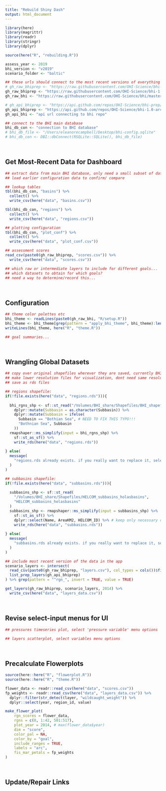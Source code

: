 ```yaml
---
title: "Rebuild Shiny Dash"
output: html_document
---
```


```r
library(here)
library(magrittr)
library(readr)
library(stringr)
library(dplyr)
```

```r
source(here("R", "rebuilding.R"))

assess_year <- 2019
bhi_version <- "v2019"
scenario_folder <- "baltic"

## these urls should connect to the most recent versions of everything
# gh_raw_bhiprep <- "https://raw.githubusercontent.com/OHI-Science/bhi-prep/master/layers/v2019/"
gh_raw_bhiprep <- "https://raw.githubusercontent.com/OHI-Science/bhi-1.0-archive/draft/baltic2015/"
gh_raw_bhi <- "https://raw.githubusercontent.com/OHI-Science/bhi/master/"

# gh_api_bhiprep <- "https://api.github.com/repos/OHI-Science/bhi-prep/git/trees/master?recursive=1"
gh_api_bhiprep <- "https://api.github.com/repos/OHI-Science/bhi-1.0-archive/git/trees/draft?recursive=1"
gh_api_bhi <- "api url connecting to bhi repo"

## connect to the BHI main database
bhi_db_con <- "connection to BHI database"
# bhi_db_file <- "/Users/eleanorecampbell/Desktop/bhi-config.sqlite"
# bhi_db_con <- DBI::dbConnect(RSQLite::SQLite(), bhi_db_file)
```

<br>

## Get Most-Recent Data for Dashboard

```r
## extract data from main BHI database, only need a small subset of data used in calculaing index
## load earlier configuration data to confirm/ compare

## lookup tables
tbl(bhi_db_con, "basins") %>% 
  collect() %>% 
  write_csv(here("data", "basins.csv"))

tbl(bhi_db_con, "regions") %>% 
  collect() %>% 
  write_csv(here("data", "regions.csv"))

## plotting configuration
tbl(bhi_db_con, "plot_conf") %>% 
  collect() %>% 
  write_csv(here("data", "plot_conf.csv"))
```

```r
## assessment scores
read_csv(paste0(gh_raw_bhiprep, "scores.csv")) %>% 
  write_csv(here("data", "scores.csv"))

## which raw or intermediate layers to include for different goals...
## which datasets to obtain for which goals? 
## need a way to determine/record this...
```

<br>

## Configuration

```r
## theme color palettes etc
bhi_theme <- readLines(paste0(gh_raw_bhi, "R/setup.R"))
bhi_theme <- bhi_theme[grep(pattern = "apply_bhi_theme", bhi_theme):length(bhi_theme)]
writeLines(bhi_theme, here("R", "theme.R"))

## goal summaries...
```

<br>

## Wrangling Global Datasets

```r
## copy over original shapefiles wherever they are saved, currently BHI_share...
## make lower resolution files for visualization, dont need same resolution as for analysis
## save as rds files

## regions shapefile:
if(!file.exists(here("data", "regions.rds"))){
  
  bhi_rgns_shp <- sf::st_read("/Volumes/BHI_share/Shapefiles/BHI_shapefile", "BHI_shapefile") %>%
    dplyr::mutate(Subbasin = as.character(Subbasin)) %>%
    dplyr::mutate(Subbasin = ifelse(
      Subbasin == "Bothian Sea", # NEED TO FIX THIS TYPO!!!
      "Bothnian Sea", Subbasin
    ))
  rmapshaper::ms_simplify(input = bhi_rgns_shp) %>%
    sf::st_as_sf() %>% 
    write_rds(here("data", "regions.rds"))
  
} else(
  message(
    "regions.rds already exists. if you really want to replace it, select and run relevant lines above"
  )
)

## subbasins shapefile:
if(!file.exists(here("data", "subbasins.rds"))){
  
  subbasins_shp <- sf::st_read(
    "/Volumes/BHI_share/Shapefiles/HELCOM_subbasins_holasbasins",
    "HELCOM_subbasins_holasbasins"
  )
  subbasins_shp <- rmapshaper::ms_simplify(input = subbasins_shp) %>%
    sf::st_as_sf() %>% 
    dplyr::select(Name, AreaKM2, HELCOM_ID) %>% # keep only necessary columns for shiny
    write_rds(here("data", "subbasins.rds"))
  
} else(
  message(
    "subbasins.rds already exists. if you really want to replace it, select and run relevant lines above"
  )
)
```

```r
## include most recent version of the data in the app
scenario_layers <- intersect(
  read_csv(paste0(gh_raw_bhiprep, "layers.csv"), col_types = cols())$filename %>% str_remove(".csv"), 
  list_prep_layers(gh_api_bhiprep)
) %>% grep(pattern = "^rgn_", invert = TRUE, value = TRUE)

get_layers(gh_raw_bhiprep, scenario_layers, 2014) %>% 
  write_csv(here("data", "layers_data.csv"))
```

<br>

## Revise select-input menus for UI

```r
## pressures timeseries plot, select 'pressure variable' menu options

## layers scatterplot, select variables menu options

```

<br>

## Precalculate Flowerplots

```r
source(here::here("R", "flowerplot.R"))
source(here::here("R", "theme.R"))

flower_data <- readr::read_csv(here("data", "scores.csv"))
fp_weights <- readr::read_csv(here("data", "layers_data.csv")) %>% 
  dplyr::filter(str_detect(layer, "wildcaught_weight")) %>% 
  dplyr::select(year, region_id, value)

make_flower_plot(
    rgn_scores = flower_data,
    rgns = c(0, 1:42, 501:517),
    plot_year = 2014, # max(flower_data$year)
    dim = "score",
    color_pal = NA,
    color_by = "goal",
    include_ranges = TRUE, 
    labels = "arc",
    fis_mar_petals = fp_weights
)
```

<br>

## Update/Repair Links

```r
```

```r
```

